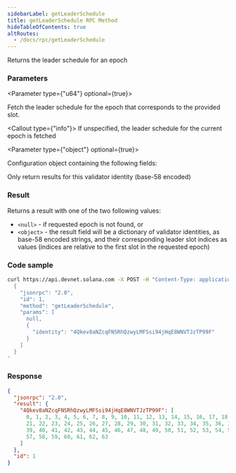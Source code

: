 ```yaml
---
sidebarLabel: getLeaderSchedule
title: getLeaderSchedule RPC Method
hideTableOfContents: true
altRoutes:
  - /docs/rpc/getLeaderSchedule
---
```


Returns the leader schedule for an epoch

<DocSideBySide>

<DocLeftSide>

### Parameters

<Parameter type={"u64"} optional={true}>

Fetch the leader schedule for the epoch that corresponds to the provided slot.

<Callout type={"info"}>
  If unspecified, the leader schedule for the current epoch is fetched
</Callout>

</Parameter>

<Parameter type={"object"} optional={true}>

Configuration object containing the following fields:

<Field
  name="commitment"
  type="string"
  optional={true}
  href="/docs/rpc/index.mdx#configuring-state-commitment"
/>

<Field name="identity" type="string" optional={true}>
  Only return results for this validator identity (base-58 encoded)
</Field>

</Parameter>

### Result

Returns a result with one of the two following values:

- `<null>` - if requested epoch is not found, or
- `<object>` - the result field will be a dictionary of validator identities, as
  base-58 encoded strings, and their corresponding leader slot indices as values
  (indices are relative to the first slot in the requested epoch)

</DocLeftSide>

<DocRightSide>

### Code sample

```bash
curl https://api.devnet.solana.com -X POST -H "Content-Type: application/json" -d '
  {
    "jsonrpc": "2.0",
    "id": 1,
    "method": "getLeaderSchedule",
    "params": [
      null,
      {
        "identity": "4Qkev8aNZcqFNSRhQzwyLMFSsi94jHqE8WNVTJzTP99F"
      }
    ]
  }
'
```

### Response

```json
{
  "jsonrpc": "2.0",
  "result": {
    "4Qkev8aNZcqFNSRhQzwyLMFSsi94jHqE8WNVTJzTP99F": [
      0, 1, 2, 3, 4, 5, 6, 7, 8, 9, 10, 11, 12, 13, 14, 15, 16, 17, 18, 19, 20,
      21, 22, 23, 24, 25, 26, 27, 28, 29, 30, 31, 32, 33, 34, 35, 36, 37, 38,
      39, 40, 41, 42, 43, 44, 45, 46, 47, 48, 49, 50, 51, 52, 53, 54, 55, 56,
      57, 58, 59, 60, 61, 62, 63
    ]
  },
  "id": 1
}
```

</DocRightSide>
</DocSideBySide>
